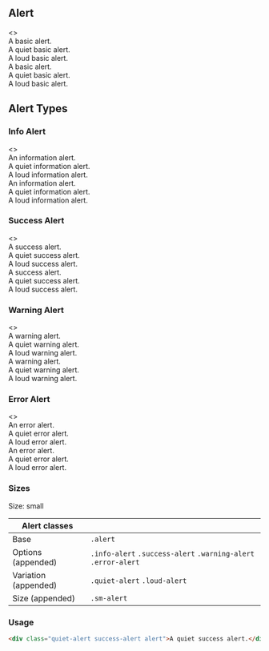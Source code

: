 
<Meta title="Legacy/Alert" />

## Alert

<Preview>
  <Story name="Alert">
    <>
      <ColorSchemeWrapper scheme="light">
        <div className="alert">
          A basic alert.
        </div>
        <div className="quiet-alert alert">
          A quiet basic alert.
        </div>
        <div className="loud-alert alert">
          A loud basic alert.
        </div>
      </ColorSchemeWrapper>
      <ColorSchemeWrapper scheme="dark">
        <div className="alert">
          A basic alert.
        </div>
        <div className="quiet-alert alert">
          A quiet basic alert.
        </div>
        <div className="loud-alert alert">
          A loud basic alert.
        </div>
      </ColorSchemeWrapper>
    </>
  </Story>
</Preview>


## Alert Types

### Info Alert
<Preview>
  <Story name="Info Alert">
    <>
      <ColorSchemeWrapper scheme="light">
        <div className="info-alert alert">
          An information alert.
        </div>
        <div className="quiet-alert info-alert alert">
          A quiet information alert.
        </div>
        <div className="loud-alert info-alert alert">
          A loud information alert.
        </div>
      </ColorSchemeWrapper>
      <ColorSchemeWrapper scheme="dark">
        <div className="info-alert alert">
          An information alert.
        </div>
        <div className="quiet-alert info-alert alert">
          A quiet information alert.
        </div>
        <div className="loud-alert info-alert alert">
          A loud information alert.
        </div>
      </ColorSchemeWrapper>
    </>
  </Story>
</Preview>

### Success Alert
<Preview>
  <Story name="Success Alert">
    <>
      <ColorSchemeWrapper scheme="light">
        <div className="success-alert alert">
          A success alert.
        </div>
        <div className="quiet-alert success-alert alert">
          A quiet success alert.
        </div>
        <div className="loud-alert success-alert alert">
          A loud success alert.
        </div>
      </ColorSchemeWrapper>
      <ColorSchemeWrapper scheme="dark">
        <div className="success-alert alert">
          A success alert.
        </div>
        <div className="quiet-alert success-alert alert">
          A quiet success alert.
        </div>
        <div className="loud-alert success-alert alert">
          A loud success alert.
        </div>
      </ColorSchemeWrapper>
    </>
  </Story>
</Preview>

### Warning Alert
<Preview>
  <Story name="Warning Alert">
    <>
      <ColorSchemeWrapper scheme="light">
        <div className="warning-alert alert">
          A warning alert.
        </div>
        <div className="quiet-alert warning-alert alert">
          A quiet warning alert.
        </div>
        <div className="loud-alert warning-alert alert">
          A loud warning alert.
        </div>
      </ColorSchemeWrapper>
      <ColorSchemeWrapper scheme="dark">
        <div className="warning-alert alert">
          A warning alert.
        </div>
        <div className="quiet-alert warning-alert alert">
          A quiet warning alert.
        </div>
        <div className="loud-alert warning-alert alert">
          A loud warning alert.
        </div>
      </ColorSchemeWrapper>
    </>
  </Story>
</Preview>

### Error Alert
<Preview>
  <Story name="Error Alert">
    <>
      <ColorSchemeWrapper scheme="light">
        <div className="error-alert alert">
          An error alert.
        </div>
        <div className="quiet-alert error-alert alert">
          A quiet error alert.
        </div>
        <div className="loud-alert error-alert alert">
          A loud error alert.
        </div>
      </ColorSchemeWrapper>
      <ColorSchemeWrapper scheme="dark">
        <div className="error-alert alert">
          An error alert.
        </div>
        <div className="quiet-alert error-alert alert">
          A quiet error alert.
        </div>
        <div className="loud-alert error-alert alert">
          A loud error alert.
        </div>
      </ColorSchemeWrapper>
    </>
  </Story>
</Preview>


### Sizes

<Preview>
  <Story name="Alert Sizes">
    <div
        data-color-scheme="light"
        data-contrast="low"
      >
      <div className="sm-alert alert">
        Size: small
      </div>
    </div>
  </Story>
</Preview>

| Alert classes |  |
| ---- | ---- |
| Base | <code>.alert</code> | 
| Options (appended) | <code>.info-alert</code> <code>.success-alert</code> <code>.warning-alert</code> <code>.error-alert</code> |
| Variation (appended) | <code>.quiet-alert</code> <code>.loud-alert</code> |
| Size (appended) | <code>.sm-alert</code> |

### Usage
```html
<div class="quiet-alert success-alert alert">A quiet success alert.</div>
```